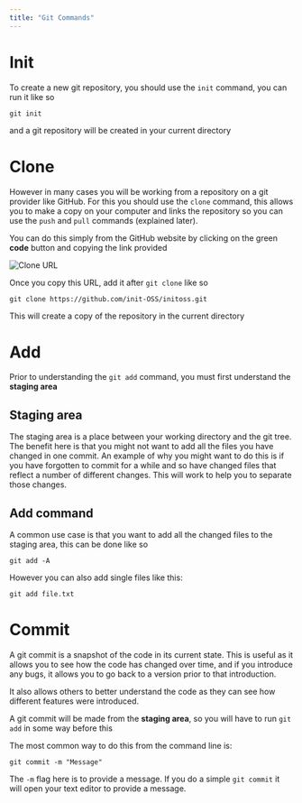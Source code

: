 ```yaml
---
title: "Git Commands"
---
```


# Init

To create a new git repository, you should use the `init` command, you can run
it like so

```shell
git init
```

and a git repository will be created in your current directory

# Clone

However in many cases you will be working from a repository on a git provider
like GitHub. For this you should use the `clone` command, this allows you to
make a copy on your computer and links the repository so you can use the `push`
and `pull` commands (explained later).

You can do this simply from the GitHub website by clicking on the green **code**
button and copying the link provided

![Clone URL](/img/learn_contribute/git/commands/clone.png "Getting the clone URL")

Once you copy this URL, add it after `git clone` like so

```shell
git clone https://github.com/init-OSS/initoss.git
```

This will create a copy of the repository in the current directory

# Add

Prior to understanding the `git add` command, you must first understand the
**staging area**

## Staging area

The staging area is a place between your working directory and the git tree. The
benefit here is that you might not want to add all the files you have changed in
one commit. An example of why you might want to do this is if you have forgotten
to commit for a while and so have changed files that reflect a number of
different changes. This will work to help you to separate those changes.

## Add command

A common use case is that you want to add all the changed files to the staging
area, this can be done like so

```shell
git add -A
```

However you can also add single files like this:

```shell
git add file.txt
```

# Commit

A git commit is a snapshot of the code in its current state. This is useful as
it allows you to see how the code has changed over time, and if you introduce
any bugs, it allows you to go back to a version prior to that introduction.

It also allows others to better understand the code as they can see how
different features were introduced.

A git commit will be made from the **staging area**, so you will have to run
`git add` in some way before this

The most common way to do this from the command line is:

```shell
git commit -m "Message"
```

The `-m` flag here is to provide a message. If you do a simple `git commit` it
will open your text editor to provide a message.
